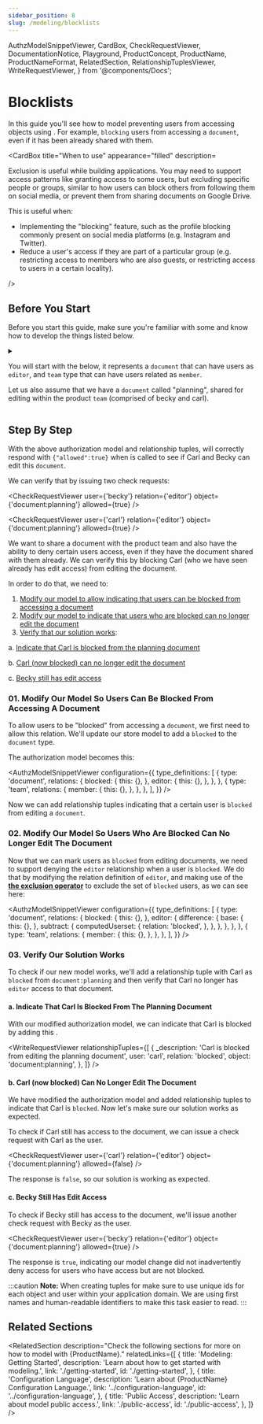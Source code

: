 ```yaml
---
sidebar_position: 8
slug: /modeling/blocklists
---
```


  AuthzModelSnippetViewer,
  CardBox,
  CheckRequestViewer,
  DocumentationNotice,
  Playground,
  ProductConcept,
  ProductName,
  ProductNameFormat,
  RelatedSection,
  RelationshipTuplesViewer,
  WriteRequestViewer,
} from '@components/Docs';

# Blocklists

<DocumentationNotice />

In this guide you'll see how to model preventing users from accessing objects using <ProductName format={ProductNameFormat.ProductLink}/>. For example, `blocking` users from accessing a `document`, even if it has been already shared with them.

<CardBox title="When to use" appearance="filled" description=<div>

Exclusion is useful while building applications. You may need to support access patterns like granting access to some users, but excluding specific people or groups, similar to how users can block others from following them on social media, or prevent them from sharing documents on Google Drive.

This is useful when:

- Implementing the "blocking" feature, such as the profile blocking commonly present on social media platforms (e.g. Instagram and Twitter).
- Reduce a user's access if they are part of a particular group (e.g. restricting access to members who are also guests, or restricting access to users in a certain locality).

</div> />

## Before You Start

Before you start this guide, make sure you're familiar with some <ProductConcept /> and know how to develop the things listed below.

<details>
<summary>

You will start with the _<ProductConcept section="what-is-an-authorization-model" linkName="authorization model" />_ below, it represents a `document` _<ProductConcept section="what-is-a-type" linkName="type" />_ that can have users **<ProductConcept section="what-is-a-relation" linkName="related" />** as `editor`, and `team` type that can have users related as `member`.

Let us also assume that we have a `document` called "planning", shared for editing within the product `team` (comprised of becky and carl).

</summary>

<AuthzModelSnippetViewer
  configuration={{
    type_definitions: [
      {
        type: 'document',
        relations: {
          editor: {
            this: {},
          },
        },
      },
      {
        type: 'team',
        relations: {
          member: {
            this: {},
          },
        },
      },
    ],
  }}
/>

The current state of the system is represented by the following relationship tuples being in the system already:

<RelationshipTuplesViewer
  relationshipTuples={[
    {
      _description: 'Members of the product team can edit the planning document',
      user: 'team:product#member',
      relation: 'editor',
      object: 'document:planning',
    },
    {
      _description: 'Becky is a member of the product team',
      user: 'becky',
      relation: 'member',
      object: 'team:product',
    },
    {
      _description: 'Carl is a member of the product team',
      user: 'carl',
      relation: 'member',
      object: 'team:product',
    },
  ]}
/>

<hr />

In addition, you will need to know the following:

### Modeling User Groups

You need to know how to add users to groups and grant groups access to resources. [Learn more →](.//user-groups.mdx)

### <ProductName format={ProductNameFormat.ShortForm} /> Concepts

- A <ProductConcept section="what-is-a-type" linkName="Type" />: a class of objects that have similar characteristics
- A <ProductConcept section="what-is-a-user" linkName="User" />: an entity in the system that can be related to an object
- A <ProductConcept section="what-is-a-relation" linkName="Relation" />: is a string defined in the type definition of an authorization model that defines the possibility of a relationship between objects and other users in the system
- An <ProductConcept section="what-is-an-object" linkName="Object" />: represents an entity in the system. Users' relationships to it can be define through relationship tuples and the authorization model
- A <ProductConcept section="what-is-a-relationship-tuple" linkName="Relationship Tuple" />: a grouping consisting of a user, a relation and an object stored in <ProductName format={ProductNameFormat.ShortForm} />
- [Exclusion Operator](../configuration-language.mdx#the-exclusion-operator): the exclusion operator can be used to exclude certain usersets from being related to an object

</details>

<Playground />

## Step By Step

With the above authorization model and relationship tuples, <ProductName format={ProductNameFormat.LongForm} /> will correctly respond with `{"allowed":true}` when <ProductConcept section="what-is-a-check-request" linkName="check" /> is called to see if Carl and Becky can edit this `document`.

We can verify that by issuing two check requests:

<CheckRequestViewer user={'becky'} relation={'editor'} object={'document:planning'} allowed={true} />

<CheckRequestViewer user={'carl'} relation={'editor'} object={'document:planning'} allowed={true} />

We want to share a document with the product team and also have the ability to deny certain users access, even if they have the document shared with them already. We can verify this by blocking Carl (who we have seen already has edit access) from editing the document.

In order to do that, we need to:

1. [Modify our model to allow indicating that users can be blocked from accessing a document](#01-modify-our-model-so-users-can-be-blocked-from-accessing-a-document)
2. [Modify our model to indicate that users who are blocked can no longer edit the document](#02-modify-our-model-so-users-who-are-blocked-can-no-longer-edit-the-document)
3. [Verify that our solution works](#03-verify-our-solution-works):

  a. [Indicate that Carl is blocked from the planning document](#a-indicate-that-carl-is-blocked-from-the-planning-document)

  b. [Carl (now blocked) can no longer edit the document](#b-carl-now-blocked-can-no-longer-edit-the-document)

  c. [Becky still has edit access](#c-becky-still-has-edit-access)

### 01. Modify Our Model So Users Can Be Blocked From Accessing A Document

To allow users to be "blocked" from accessing a `document`, we first need to allow this relation. We'll update our store model to add a `blocked` <ProductConcept section="what-is-a-relation" linkName="relation" /> to the `document` type.

The authorization model becomes this:

<AuthzModelSnippetViewer
  configuration={{
    type_definitions: [
      {
        type: 'document',
        relations: {
          blocked: {
            this: {},
          },
          editor: {
            this: {},
          },
        },
      },
      {
        type: 'team',
        relations: {
          member: {
            this: {},
          },
        },
      },
    ],
  }}
/>

Now we can add relationship tuples indicating that a certain user is `blocked` from editing a `document`.

### 02. Modify Our Model So Users Who Are Blocked Can No Longer Edit The Document

Now that we can mark users as `blocked` from editing documents, we need to support denying the `editor` relationship when a user is `blocked`. We do that by modifying the relation definition of `editor`, and making use of the [**the exclusion operator**](../configuration-language.mdx#the-exclusion-operator) to exclude the set of `blocked` users, as we can see here:

<AuthzModelSnippetViewer
  configuration={{
    type_definitions: [
      {
        type: 'document',
        relations: {
          blocked: {
            this: {},
          },
          editor: {
            difference: {
              base: {
                this: {},
              },
              subtract: {
                computedUserset: {
                  relation: 'blocked',
                },
              },
            },
          },
        },
      },
      {
        type: 'team',
        relations: {
          member: {
            this: {},
          },
        },
      },
    ],
  }}
/>

### 03. Verify Our Solution Works

To check if our new model works, we'll add a relationship tuple with Carl as `blocked` from `document:planning` and then verify that Carl no longer has `editor` access to that document.

#### a. Indicate That Carl Is Blocked From The Planning Document

With our modified authorization model, we can indicate that Carl is blocked by adding this _<ProductConcept section="what-is-a-relationship-tuple" linkName="relationship tuple" />_.

<WriteRequestViewer
  relationshipTuples={[
    {
      _description: 'Carl is blocked from editing the planning document',
      user: 'carl',
      relation: 'blocked',
      object: 'document:planning',
    },
  ]}
/>

#### b. Carl (now blocked) Can No Longer Edit The Document

We have modified the authorization model and added relationship tuples to indicate that Carl is `blocked`. Now let's make sure our solution works as expected.

To check if Carl still has access to the document, we can issue a check request with Carl as the user.

<CheckRequestViewer user={'carl'} relation={'editor'} object={'document:planning'} allowed={false} />

The response is `false`, so our solution is working as expected.

#### c. Becky Still Has Edit Access

To check if Becky still has access to the document, we'll issue another check request with Becky as the user.

<CheckRequestViewer user={'becky'} relation={'editor'} object={'document:planning'} allowed={true} />

The response is `true`, indicating our model change did not inadvertently deny access for users who have access but are not blocked.

:::caution
**Note:** When creating tuples for <ProductName format={ProductNameFormat.LongForm} /> make sure to use unique ids for each object and user within your application domain. We are using first names and human-readable identifiers to make this task easier to read.
:::

## Related Sections

<RelatedSection
  description="Check the following sections for more on how to model with {ProductName}."
  relatedLinks={[
    {
      title: 'Modeling: Getting Started',
      description: 'Learn about how to get started with modeling.',
      link: './getting-started',
      id: './getting-started',
    },
    {
      title: 'Configuration Language',
      description: 'Learn about {ProductName} Configuration Language.',
      link: '../configuration-language',
      id: '../configuration-language',
    },
    {
      title: 'Public Access',
      description: 'Learn about model public access.',
      link: './public-access',
      id: './public-access',
    },
  ]}
/>

